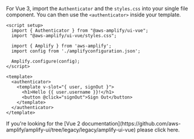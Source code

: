 
For Vue 3, import the `Authenticator` and the `styles.css` into your single file component. You can then use the `<authenticator>` inside your template.

```js{2-3,12-17}
<script setup>
  import { Authenticator } from "@aws-amplify/ui-vue";
  import "@aws-amplify/ui-vue/styles.css";

  import { Amplify } from 'aws-amplify';
  import config from './amplifyconfiguration.json';

  Amplify.configure(config);
</script>

<template>
  <authenticator>
    <template v-slot="{ user, signOut }">
      <h1>Hello {{ user.username }}!</h1>
      <button @click="signOut">Sign Out</button>
    </template>
  </authenticator>
</template>
```

<Alert role="none" variation="info" heading="Vue 2">
  If you're looking for the [Vue 2
  documentation](https://github.com/aws-amplify/amplify-ui/tree/legacy/legacy/amplify-ui-vue)
  please click here.
</Alert>
